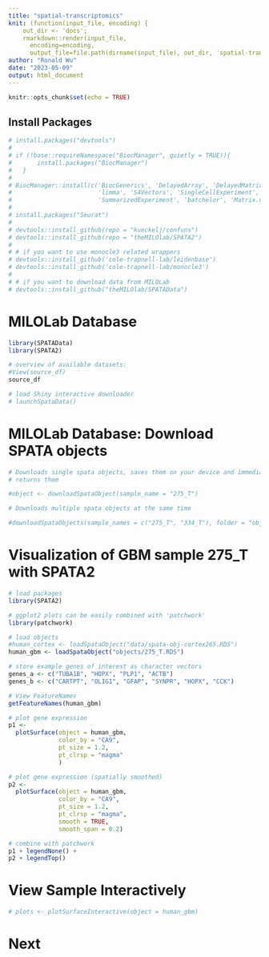 ---
title: "spatial-transcriptomics"
knit: (function(input_file, encoding) {
    out_dir <- 'docs';
    rmarkdown::render(input_file,
      encoding=encoding,
      output_file=file.path(dirname(input_file), out_dir, 'spatial-transcriptomics-report.html'))})
author: "Ronald Wu"
date: "2023-05-09"
output: html_document      
---

```{r setup, include=FALSE}
knitr::opts_chunk$set(echo = TRUE)
```

## Install Packages
```{r Install Packages}
# install.packages("devtools")
# 
# if (!base::requireNamespace("BiocManager", quietly = TRUE)){
#       install.packages("BiocManager")
#   }
# 
# BiocManager::install(c('BiocGenerics', 'DelayedArray', 'DelayedMatrixStats',
#                        'limma', 'S4Vectors', 'SingleCellExperiment',
#                        'SummarizedExperiment', 'batchelor', 'Matrix.utils', 'EBImage'))
# 
# install.packages("Seurat")
# 
# devtools::install_github(repo = "kueckelj/confuns")
# devtools::install_github(repo = "theMILOlab/SPATA2")
# 
# # if you want to use monocle3 related wrappers 
# devtools::install_github('cole-trapnell-lab/leidenbase')
# devtools::install_github('cole-trapnell-lab/monocle3')
# 
# # if you want to download data from MILOLab
# devtools::install_github("theMILOlab/SPATAData")
```

# MILOLab Database

```{r explore MILOLab database}

library(SPATAData)
library(SPATA2)

# overview of available datasets:
#View(source_df)
source_df

# load Shiny interactive downloader
# launchSpataData()

```

# MILOLab Database: Download SPATA objects
```{r download SPATA Objects from MILOLab database}

# Downloads single spata objects, saves them on your device and immediately
# returns them

#object <- downloadSpataObject(sample_name = "275_T")

# Downloads multiple spata objects at the same time  

#downloadSpataObjects(sample_names = c("275_T", "334_T"), folder = "objects")

```

# Visualization of GBM sample 275_T with SPATA2
```{r SPATA2 on GBM sample}
# load packages
library(SPATA2)

# ggplot2 plots can be easily combined with 'patchwork'
library(patchwork) 

# load objects
#human_cortex <- loadSpataObject("data/spata-obj-cortex265.RDS")
human_gbm <- loadSpataObject("objects/275_T.RDS")

# store example genes of interest as character vectors
genes_a <- c("TUBA1B", "HOPX", "PLP1", "ACTB")
genes_b <- c("CARTPT", "OLIG1", "GFAP", "SYNPR", "HOPX", "CCK")
```

```{r Basic Surface Plots}
# View FeatureNames
getFeatureNames(human_gbm)

# plot gene expression 
p1 <- 
  plotSurface(object = human_gbm, 
              color_by = "CA9",
              pt_size = 1.2,
              pt_clrsp = "magma"
              )

# plot gene expression (spatially smoothed)
p2 <- 
  plotSurface(object = human_gbm, 
              color_by = "CA9",
              pt_size = 1.2,
              pt_clrsp = "magma",
              smooth = TRUE, 
              smooth_span = 0.2)

# combine with patchwork 
p1 + legendNone() +
p2 + legendTop()
```

# View Sample Interactively
```{r interactive viewer}
# plots <- plotSurfaceInteractive(object = human_gbm)

```

# Next